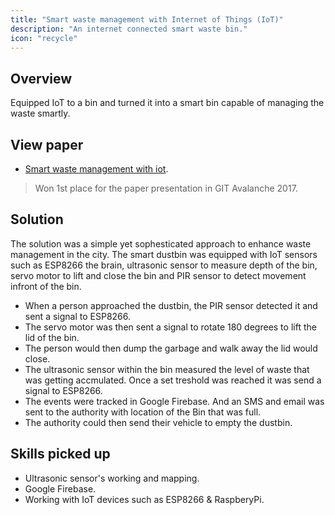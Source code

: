 ```yaml
---
title: "Smart waste management with Internet of Things (IoT)"
description: "An internet connected smart waste bin."
icon: "recycle"
---
```


## Overview

Equipped IoT to a bin and turned it into a smart bin capable of managing the waste smartly.

## View paper

- [Smart waste management with iot](https://github.com/manojjahgirdar/docs/blob/main/artefacts/smart%20waste%20management%20iot.pdf?raw=True).

> Won 1st place for the paper presentation in GIT Avalanche 2017.

## Solution

The solution was a simple yet sophesticated approach to enhance waste management in the city. The smart dustbin was equipped with IoT sensors such as ESP8266 the brain, ultrasonic sensor to measure depth of the bin, servo motor to lift and close the bin and PIR sensor to detect movement infront of the bin.
- When a person approached the dustbin, the PIR sensor detected it and sent a signal to ESP8266.
- The servo motor was then sent a signal to rotate 180 degrees to lift the lid of the bin.
- The person would then dump the garbage and walk away the lid would close.
- The ultrasonic sensor within the bin measured the level of waste that was getting accmulated. Once a set treshold was reached it was send a signal to ESP8266.
- The events were tracked in Google Firebase. And an SMS and email was sent to the authority with location of the Bin that was full.
- The authority could then send their vehicle to empty the dustbin.

## Skills picked up

- Ultrasonic sensor's working and mapping.
- Google Firebase.
- Working with IoT devices such as ESP8266 & RaspberyPi.
